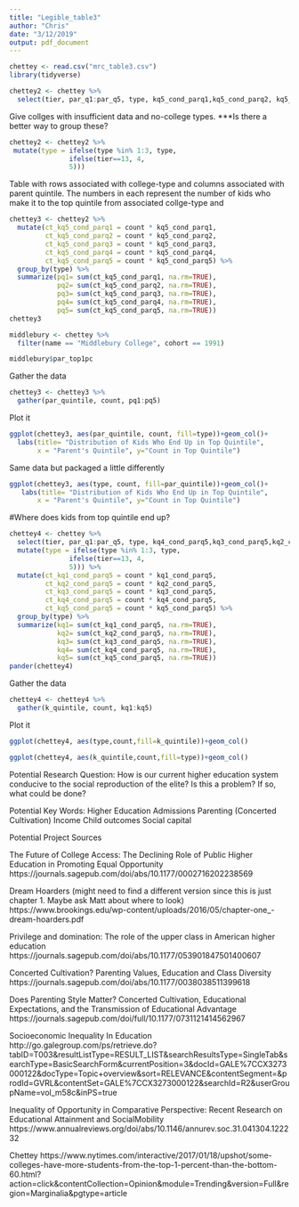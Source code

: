 ```yaml
---
title: "Legible_table3"
author: "Chris"
date: "3/12/2019"
output: pdf_document
---
```


```r
chettey <- read.csv("mrc_table3.csv")
library(tidyverse)
```

```r
chettey2 <- chettey %>%
  select(tier, par_q1:par_q5, type, kq5_cond_parq1,kq5_cond_parq2, kq5_cond_parq3,kq5_cond_parq4,kq5_cond_parq5,count)
```

Give collges with insufficient data and no-college types.
***Is there a better way to group these? 
```r
chettey2 <- chettey2 %>%
 mutate(type = ifelse(type %in% 1:3, type,
               ifelse(tier==13, 4,
               5)))
```

Table with rows associated with college-type and columns associated with parent quintile. The numbers in each represent the number of kids who make it to the top quintile from associated collge-type and 
```r
chettey3 <- chettey2 %>%
  mutate(ct_kq5_cond_parq1 = count * kq5_cond_parq1,
         ct_kq5_cond_parq2 = count * kq5_cond_parq2,
         ct_kq5_cond_parq3 = count * kq5_cond_parq3,
         ct_kq5_cond_parq4 = count * kq5_cond_parq4,
         ct_kq5_cond_parq5 = count * kq5_cond_parq5) %>%
  group_by(type) %>%
  summarize(pq1= sum(ct_kq5_cond_parq1, na.rm=TRUE),
            pq2= sum(ct_kq5_cond_parq2, na.rm=TRUE),
            pq3= sum(ct_kq5_cond_parq3, na.rm=TRUE),
            pq4= sum(ct_kq5_cond_parq4, na.rm=TRUE),
            pq5= sum(ct_kq5_cond_parq5, na.rm=TRUE))
chettey3
```

```r
middlebury <- chettey %>%
  filter(name == "Middlebury College", cohort == 1991)

middlebury$par_top1pc
```


Gather the data
```r
chettey3 <- chettey3 %>%
  gather(par_quintile, count, pq1:pq5)
```

Plot it
```r
ggplot(chettey3, aes(par_quintile, count, fill=type))+geom_col()+
  labs(title= "Distribution of Kids Who End Up in Top Quintile",
       x = "Parent's Quintile", y="Count in Top Quintile")
```

Same data but packaged a little differently
```r
ggplot(chettey3, aes(type, count, fill=par_quintile))+geom_col()+
   labs(title= "Distribution of Kids Who End Up in Top Quintile",
       x = "Parent's Quintile", y="Count in Top Quintile")
```

#Where does kids from top quintile end up?
```r
chettey4 <- chettey %>%
  select(tier, par_q1:par_q5, type, kq4_cond_parq5,kq3_cond_parq5,kq2_cond_parq5,kq1_cond_parq5,kq5_cond_parq5,count) %>%
  mutate(type = ifelse(type %in% 1:3, type,
               ifelse(tier==13, 4,
               5))) %>%
  mutate(ct_kq1_cond_parq5 = count * kq1_cond_parq5,
         ct_kq2_cond_parq5 = count * kq2_cond_parq5,
         ct_kq3_cond_parq5 = count * kq3_cond_parq5,
         ct_kq4_cond_parq5 = count * kq4_cond_parq5,
         ct_kq5_cond_parq5 = count * kq5_cond_parq5) %>%
  group_by(type) %>%
  summarize(kq1= sum(ct_kq1_cond_parq5, na.rm=TRUE),
            kq2= sum(ct_kq2_cond_parq5, na.rm=TRUE),
            kq3= sum(ct_kq3_cond_parq5, na.rm=TRUE),
            kq4= sum(ct_kq4_cond_parq5, na.rm=TRUE),
            kq5= sum(ct_kq5_cond_parq5, na.rm=TRUE))
pander(chettey4)
```

Gather the data
```r
chettey4 <- chettey4 %>%
  gather(k_quintile, count, kq1:kq5)
```

Plot it
```r
ggplot(chettey4, aes(type,count,fill=k_quintile))+geom_col()
```

```r
ggplot(chettey4, aes(k_quintile,count,fill=type))+geom_col()
```

Potential Research Question: 
How is our current higher education system conducive to the social reproduction of the elite? Is this a problem? If so, what could be done?

Potential Key Words:
Higher Education
Admissions
Parenting (Concerted Cultivation)
Income
Child outcomes
Social capital

Potential Project Sources

The Future of College Access: The Declining Role of Public Higher Education in Promoting Equal Opportunity
https://journals.sagepub.com/doi/abs/10.1177/0002716202238569


Dream Hoarders (might need to find a different version since this is just chapter 1. Maybe ask Matt about where to look)
https://www.brookings.edu/wp-content/uploads/2016/05/chapter-one_-dream-hoarders.pdf


Privilege and domination: The role of the upper class in American higher education
https://journals.sagepub.com/doi/abs/10.1177/053901847501400607


Concerted Cultivation? Parenting Values, Education and Class Diversity
https://journals.sagepub.com/doi/abs/10.1177/0038038511399618


Does Parenting Style Matter? Concerted Cultivation, Educational Expectations, and the Transmission of Educational Advantage
https://journals.sagepub.com/doi/full/10.1177/0731121414562967


Socioeconomic Inequality In Education
http://go.galegroup.com/ps/retrieve.do?tabID=T003&resultListType=RESULT_LIST&searchResultsType=SingleTab&searchType=BasicSearchForm&currentPosition=3&docId=GALE%7CCX3273000122&docType=Topic+overview&sort=RELEVANCE&contentSegment=&prodId=GVRL&contentSet=GALE%7CCX3273000122&searchId=R2&userGroupName=vol_m58c&inPS=true

Inequality of Opportunity in Comparative Perspective: Recent Research on Educational Attainment and SocialMobility
https://www.annualreviews.org/doi/abs/10.1146/annurev.soc.31.041304.122232

Chettey
https://www.nytimes.com/interactive/2017/01/18/upshot/some-colleges-have-more-students-from-the-top-1-percent-than-the-bottom-60.html?action=click&contentCollection=Opinion&module=Trending&version=Full&region=Marginalia&pgtype=article







